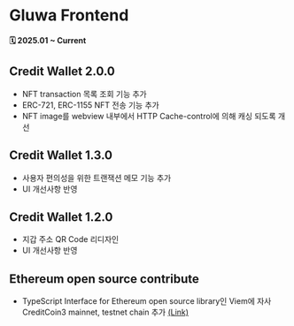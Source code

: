 # Gluwa Frontend
**🗓️ 2025.01 ~ Current**

## Credit Wallet 2.0.0
- NFT transaction 목록 조회 기능 추가
- ERC-721, ERC-1155 NFT 전송 기능 추가
- NFT image를 webview 내부에서 HTTP Cache-control에 의해 캐싱 되도록 개선

## Credit Wallet 1.3.0
- 사용자 편의성을 위한 트랜잭션 메모 기능 추가
- UI 개선사항 반영

## Credit Wallet 1.2.0
- 지갑 주소 QR Code 리디자인
- UI 개선사항 반영

## Ethereum open source contribute

- TypeScript Interface for Ethereum open source library인 Viem에 자사 CreditCoin3 mainnet, testnet chain 추가 [(Link)](https://github.com/wevm/viem/pulls?q=fe-dudu)
